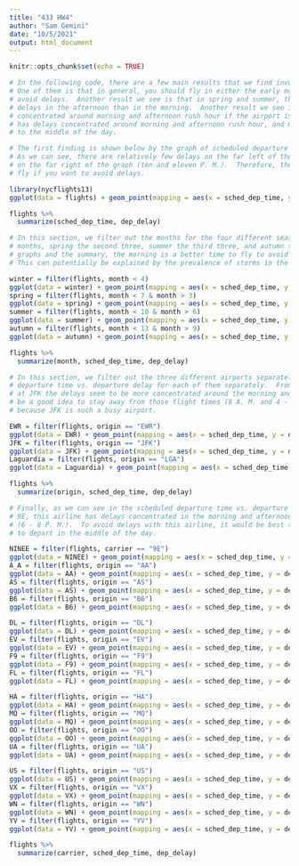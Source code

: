 ---
title: "433 HW4"
author: "Sam Gemini"
date: "10/5/2021"
output: html_document
---

```{r setup, include=FALSE}
knitr::opts_chunk$set(echo = TRUE)
```


```{r introduction}
# In the following code, there are a few main results that we find involving avoiding delays.
# One of them is that in general, you should fly in either the early morning or late night to 
# avoid delays.  Another result we see is that in spring and summer, there seem to be more/longer
# delays in the afternoon than in the morning.  Another result we see is the delays seem to be more
# concentrated around morning and afternoon rush hour if the airport is JFK.  Finally, the airline "9E"
# has delays concentrated around morning and afternoon rush hour, and much more into the evening as opposed
# to the middle of the day.
```

```{r HW4 Result 1}
# The first finding is shown below by the graph of scheduled departure time vs. departure delay.
# As we can see, there are relatively few delays on the far left of the graph (five and six A. M.) and
# on the far right of the graph (ten and eleven P. M.).  Therefore, these are the general times you should
# fly if you want to avoid delays.

library(nycflights13)
ggplot(data = flights) + geom_point(mapping = aes(x = sched_dep_time, y = dep_delay))

flights %>%
  summarize(sched_dep_time, dep_delay)
```

```{r Result 2}
# In this section, we filter out the months for the four different seasons.  Winter is the first three
# months, spring the second three, summer the third three, and autumn the final three.  As shown by the 
# graphs and the summary, the morning is a better time to fly to avoid delays in the spring and summer.
# This can potentially be explained by the prevalence of storms in the afternoon in the spring and summer.

winter = filter(flights, month < 4)
ggplot(data = winter) + geom_point(mapping = aes(x = sched_dep_time, y = dep_delay))
spring = filter(flights, month < 7 & month > 3)
ggplot(data = spring) + geom_point(mapping = aes(x = sched_dep_time, y = dep_delay))
summer = filter(flights, month < 10 & month > 6)
ggplot(data = summer) + geom_point(mapping = aes(x = sched_dep_time, y = dep_delay))
autumn = filter(flights, month < 13 & month > 9)
ggplot(data = autumn) + geom_point(mapping = aes(x = sched_dep_time, y = dep_delay))

flights %>%
  summarize(month, sched_dep_time, dep_delay)
```

```{r Result 3}
# In this section, we filter out the three different airports separately and graph scheduled 
# departure time vs. departure delay for each of them separately.  From the graphs, we find that
# at JFK the delays seem to be more concentrated around the morning and afternoon rush hour, so it would 
# be a good idea to stay away from those flight times (8 A. M. and 4 - 5 P. M.) to avoid delays.  This could be 
# because JFK is such a busy airport.

EWR = filter(flights, origin == "EWR")
ggplot(data = EWR) + geom_point(mapping = aes(x = sched_dep_time, y = dep_delay))
JFK = filter(flights, origin == "JFK")
ggplot(data = JFK) + geom_point(mapping = aes(x = sched_dep_time, y = dep_delay))
Laguardia = filter(flights, origin == "LGA")
ggplot(data = Laguardia) + geom_point(mapping = aes(x = sched_dep_time, y = dep_delay))

flights %>%
  summarize(origin, sched_dep_time, dep_delay)
```

```{r Last Result}
# Finally, as we can see in the scheduled departure time vs. departure delay graph for the airline
# 9E, this airline has delays concentrated in the morning and afternoon rush hour and well into the evening
# (6 - 8 P. M.).  To avoid delays with this airline, it would be best to look for flights that are scheduled
# to depart in the middle of the day.

NINEE = filter(flights, carrier == "9E")
ggplot(data = NINEE) + geom_point(mapping = aes(x = sched_dep_time, y = dep_delay))
A_A = filter(flights, origin == "AA")
ggplot(data = AA) + geom_point(mapping = aes(x = sched_dep_time, y = dep_delay))
AS = filter(flights, origin == "AS")
ggplot(data = AS) + geom_point(mapping = aes(x = sched_dep_time, y = dep_delay))
B6 = filter(flights, origin == "B6")
ggplot(data = B6) + geom_point(mapping = aes(x = sched_dep_time, y = dep_delay))

DL = filter(flights, origin == "DL")
ggplot(data = DL) + geom_point(mapping = aes(x = sched_dep_time, y = dep_delay))
EV = filter(flights, origin == "EV")
ggplot(data = EV) + geom_point(mapping = aes(x = sched_dep_time, y = dep_delay))
F9 = filter(flights, origin == "F9")
ggplot(data = F9) + geom_point(mapping = aes(x = sched_dep_time, y = dep_delay))
FL = filter(flights, origin == "FL")
ggplot(data = FL) + geom_point(mapping = aes(x = sched_dep_time, y = dep_delay))

HA = filter(flights, origin == "HA")
ggplot(data = HA) + geom_point(mapping = aes(x = sched_dep_time, y = dep_delay))
MQ = filter(flights, origin == "MQ")
ggplot(data = MQ) + geom_point(mapping = aes(x = sched_dep_time, y = dep_delay))
OO = filter(flights, origin == "OO")
ggplot(data = OO) + geom_point(mapping = aes(x = sched_dep_time, y = dep_delay))
UA = filter(flights, origin == "UA")
ggplot(data = UA) + geom_point(mapping = aes(x = sched_dep_time, y = dep_delay))

US = filter(flights, origin == "US")
ggplot(data = US) + geom_point(mapping = aes(x = sched_dep_time, y = dep_delay))
VX = filter(flights, origin == "VX")
ggplot(data = VX) + geom_point(mapping = aes(x = sched_dep_time, y = dep_delay))
WN = filter(flights, origin == "WN")
ggplot(data = WN) + geom_point(mapping = aes(x = sched_dep_time, y = dep_delay))
YV = filter(flights, origin == "YV")
ggplot(data = YV) + geom_point(mapping = aes(x = sched_dep_time, y = dep_delay))

flights %>%
  summarize(carrier, sched_dep_time, dep_delay)
```
